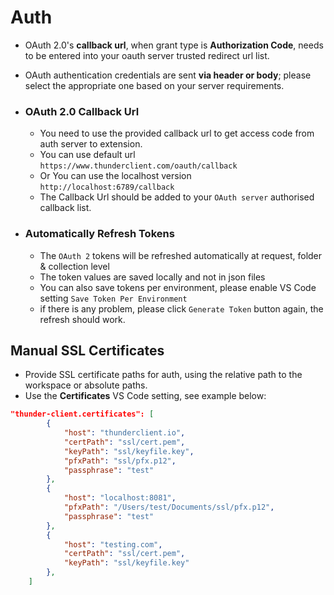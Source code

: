 # Auth

- OAuth 2.0's **callback url**, when grant type is **Authorization Code**, needs to be entered into your oauth server trusted redirect url list.
- OAuth authentication credentials are sent **via header or body**; please select the appropriate one based on your server requirements.

- ### OAuth 2.0 Callback Url
  * You need to use the provided callback url to get access code from auth server to extension.
  * You can use default url `https://www.thunderclient.com/oauth/callback`
  * Or You can use the localhost version `http://localhost:6789/callback`
  * The Callback Url should be added to your `OAuth server` authorised callback list.

- ### Automatically Refresh Tokens
  * The `OAuth 2` tokens will be refreshed automatically at request, folder & collection level
  * The token values are saved locally and not in json files
  * You can also save tokens per environment, please enable VS Code setting `Save Token Per Environment`
  * if there is any problem, please click `Generate Token` button again, the refresh should work.

## Manual SSL Certificates

  - Provide SSL certificate paths for auth, using the relative path to the workspace or absolute paths.
  - Use the **Certificates** VS Code setting, see example below:

  ```json
  "thunder-client.certificates": [
          {
              "host": "thunderclient.io",
              "certPath": "ssl/cert.pem",
              "keyPath": "ssl/keyfile.key",
              "pfxPath": "ssl/pfx.p12",
              "passphrase": "test"
          },
          {
              "host": "localhost:8081",
              "pfxPath": "/Users/test/Documents/ssl/pfx.p12",
              "passphrase": "test"
          },
          {
              "host": "testing.com",
              "certPath": "ssl/cert.pem",
              "keyPath": "ssl/keyfile.key"
          },
      ]
  ```
